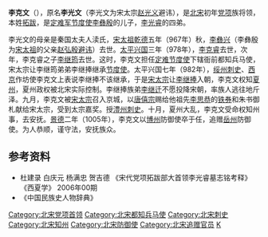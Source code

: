 {{Otheruses|other=名为李光文的其他人物|李光文}}

'''李克文'''（{{bd|？||1005年||}}），原名'''李光文'''（李光文为宋太宗[[赵光义|赵光义]]避讳），是[[北宋|北宋]]初年[[党项|党项]]族将领，本姓[[拓跋|拓跋]]，是[[定难军|定难军]][[节度使|节度使]][[李彝殷|李彝殷]]的儿子，[[李光睿|李光睿]]的四弟。

李光文的母亲是秦国太夫人渎氏，[[宋太祖|宋太祖]][[乾德_(北宋)|乾德]]五年（967年）秋，[[李彝兴|李彝兴]]（李彝殷为[[宋太祖|宋太祖]]的父亲[[赵弘殷|赵弘殷]][[避讳|避讳]]）去世。[[太平兴国|太平兴国]]三年（978年），[[李克睿|李克睿]]去世，次年，李克睿之子[[李继筠_(北宋)|李继筠]]去世。这时，李克文担任[[定难节度使|定难节度使]]下辖衙前都知兵马使，宋太宗让李继筠弟弟李继捧继承[[节度使|节度使]]。太平兴国七年（982年），[[绥州|绥州]][[刺史|刺史]]、[[西京|西京]]作坊使李克文上表说李继捧不该继承，于是[[宋太宗|宋太宗]]让[[李继捧|李继捧]]入朝，李克文权知[[夏州|夏州]]，夏州政权被北宋实际控制。李继捧族弟[[李继迁|李继迁]]不愿投降宋朝，率族人逃往地斤泽。九月，李克文被[[宋太宗|宋太宗]]召入京城，以[[唐僖宗|唐僖宗]]赐给他祖先[[李思恭|李思恭]]的[[铁券|铁券]]和朱书御札献给宋太宗，受到太宗嘉奖。授[[澧州|澧州]][[刺史|刺史]]。十月，夏州大乱，李克文受命权知州事，去安抚。[[景德|景德]]二年（1005年），李克文以[[博州|博州]]防御使卒于任，追赠[[岳州|岳州]]防御使。为人恭顺，谨守法，安抚族众。

== 参考资料 ==
* 杜建录 白庆元 杨满忠 贺吉德 《宋代党项拓跋部大首领李光睿墓志铭考释》 《西夏学》 2006年00期
* 《中国民族史人物辞典》

{{Authority control}}
{{DEFAULTSORT:Li李}}
[[Category:北宋党项首领|Category:北宋党项首领]]
[[Category:北宋都知兵马使|Category:北宋都知兵马使]]
[[Category:北宋刺史|Category:北宋刺史]]
[[Category:北宋知州|Category:北宋知州]]
[[Category:北宋防御使|Category:北宋防御使]]
[[Category:北宋追赠官员|Category:北宋追赠官员]]
[[Category:李姓|K]]